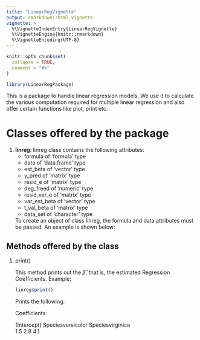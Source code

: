 ```yaml
---
title: "LinearRegVignette"
output: rmarkdown::html_vignette
vignette: >
  %\VignetteIndexEntry{LinearRegVignette}
  %\VignetteEngine{knitr::rmarkdown}
  %\VignetteEncoding{UTF-8}
---
```


```r
knitr::opts_chunk$set(
  collapse = TRUE,
  comment = "#>"
)
```

```r
library(LinearRegPackage)
```

This is a package to handle linear regression models. We use it to calculate the various computation required for multiple linear regression and also offer certain functions like plot, print etc.

# Classes offered by the package
1. **linreg**: linreg class contains the following attributes:
    * formula of 'formula' type
    * data of 'data.frame' type
    * est_beta of 'vector' type
    * y_pred of 'matrix' type
    * resid_e of 'matrix' type
    * deg_freed of 'numeric' type
    * resid_var_e of 'matrix' type
    * var_est_beta of 'vector' type
    * t_val_beta of 'matrix' type
    * data_set of 'character' type

    To create an object of class linreg, the formula and data
    attributes must be passed. An example is shown below:


## Methods offered by the class
1. print()  

    This method prints out the $\hat{\beta}$, that is, the estimated Regression Coefficients.
    Example: 
    
    ```R
    linreg$print()
    ```
    Prints the following:
    
    Coefficients:
    
      (Intercept)  Speciesversicolor   Speciesvirginica  
              1.5                2.8                4.1  

